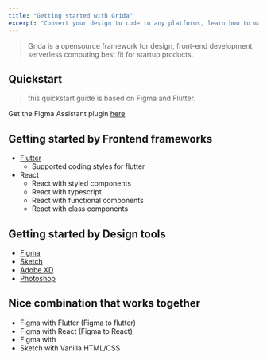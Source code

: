 ```yaml
---
title: "Getting started with Grida"
excerpt: "Convert your design to code to any platforms, learn how to make design work with Grida."
---
```


<Title>Welcome to Grida</Title>

> Grida is a opensource framework for design, front-end development, serverless computing best fit for startup products.

## Quickstart

> this quickstart guide is based on Figma and Flutter.

Get the Figma Assistant plugin [here](https://www.figma.com/community/plugin/896445082033423994)

## Getting started by Frontend frameworks

- [Flutter](platforms/flutter)
  - Supported coding styles for flutter
- React
  - React with styled components
  - React with typescript
  - React with functional components
  - React with class components

## Getting started by Design tools

- [Figma](platforms/figma)
- [Sketch](platforms/sketch)
- [Adobe XD](platforms/xd)
- [Photoshop](platforms/photoshop)

## Nice combination that works together

- Figma with Flutter (Figma to flutter)
- Figma with React (Figma to React)
- Figma with
- Sketch with Vanilla HTML/CSS

